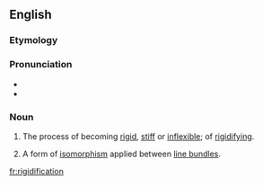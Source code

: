 ==English==


===Etymology===

{{suffix|rigid|ification}}

===Pronunciation===

*{{IPA|ɹɪˌdʒɪdɪfɪˈkeɪʃən}}
*{{rhymes|eɪʃən}}

===Noun===
{{en-noun}}

#{{uncountable}} The process of becoming [[rigid]], [[stiff]] or [[inflexible]]; of [[rigidify]]ing.
# {{geometry}} A form of [[isomorphism]] applied between [[line bundle]]s.

[[fr:rigidification]]